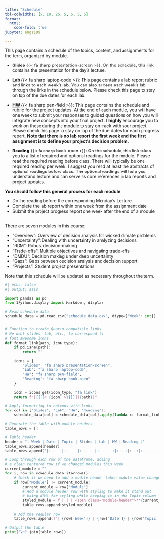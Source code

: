 ```yaml
---
title: "Schedule"
tbl-colwidths: [5, 10, 25, 5, 5, 5, 5]
format:
  html:
    code-fold: true
jupyter: engs199

---
```


This page contains a schedule of the topics, content, and assignments for the term, organized by module.

- **Slides** {{< fa sharp presentation-screen >}}: On the schedule, this link contains the presentation for the day's lecture.

- [**Lab**](../labs.qmd) {{< fa sharp laptop-code >}}: This page contains a lab report rubric and links to each week's lab. You can also access each week's lab through the links in the schedule below. Please check this page to stay on top of the due dates for each lab. 

- [**HW**](../project/updates.qmd) {{< fa sharp pen-field >}}: This page contains the schedule and rubric for the project updates. At the end of each module, you will have one week to submit your responses to guided questions on how you will integrate new concepts into your final project. I **highly** encourage you to work on these during the module to stay on track with your project. Please check this page to stay on top of the due dates for each progress report.  **Note that there is no lab report the first week and the first assignment is to define your project's decision problem.** 

- **Reading** {{< fa sharp book-open >}}: On the schedule, this link takes you to a list of required and optional readings for the module. Please read the required reading before class. There will typically be one required reading per week. I suggest you read at least the abstracts of optional readings before class. The optional readings will help you understand lecture and can serve as core references in lab reports and project updates.

:::::: {.row .d-flex .justify-content-center}
::::: {.col-12 .col-sm-10 .col-md-6}
:::: {.card .bg-info .text-white}
::: {.card-body}

**You should follow this general process for each module**

- Do the reading before the corresponding Monday's Lecture
- Complete the lab report within one week from the assignment date
- Submit the project progress report one week after the end of a module

:::
::::
:::::
::::::

<br />
There are seven modules in this course:

* "Overview": Overview of decision analysis for wicked climate problems
* "Uncertainty": Dealing with uncertainty in analyzing decisions
* "RDM": Robust decision-making
* "Trade-offs": Multiple objectives and navigating trade-offs
* "DMDU":  Decision making under deep uncertainty
* "Gaps": Gaps between decision analysis and decision support
* "Projects":  Student project presentations

Note that this schedule will be updated as necessary throughout the term.

```python
#| echo: false
#| output: asis

import pandas as pd
from IPython.display import Markdown, display

# Read schedule data
schedule_data = pd.read_csv("schedule_data.csv", dtype={'Week': int})


# Function to create Quarto-compatible links
# We want slides, lab, etc., to correspond to 
# font awesome icons
def format_link(path, icon_type):
    if pd.isna(path):
        return ""

    icons = {
        "Slides": "fa sharp presentation-screen",
        "Lab": "fa sharp laptop-code",
        "HW": "fa sharp pen-field",
        "Reading": "fa sharp book-open"
    }
    
    icon = icons.get(icon_type, "fa link")
    return f"[{{{{< {icon} >}}}}]({path})"

# Apply formatting to columns with links
for col in ["Slides", "Lab", "HW", "Reading"]:
    schedule_data[col] = schedule_data[col].apply(lambda x: format_link(x, col) if x else "")

# Generate the table with module headers
table_rows = []

# Table header
header = "| Week | Date | Topic | Slides | Lab | HW | Reading |"
table_rows.append(header)
table_rows.append("|:----:|:-----|:------|:------:|:---:|:--:|:-------:|")

# Loop through each row of the dataframe, adding 
# a clean centered row if we changed modules this week
current_module = ""
for i, row in schedule_data.iterrows():
    # Check if we need to add a module header (when module value changes and is not empty)
    if row["Module"] != current_module:
        current_module = row["Module"]
        # Add a module header row with styling to make it stand out
        # Using HTML for styling while keeping it in the Topic column
        styled_module = f'| | | <span class="module-header">**{current_module}**</span> | | | | |'
        table_rows.append(styled_module)
    
    # Add the regular row
    table_rows.append(f"| {row['Week']} | {row['Date']} | {row['Topic']} | {row['Slides']} | {row['Lab']} | {row['HW']} | {row['Reading']} |")

# Output the table
print("\n".join(table_rows))
``` 